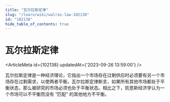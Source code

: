 ```yaml
---
title: "瓦尔拉斯定律"
slug: "/learn/wiki/walras-law-102138"
id: "102138"
hide_table_of_contents: true
---
```



# 瓦尔拉斯定律

<ArticleMeta id={102138} updatedAt={'2023-09-26 13:59:00'} />
<div className='border-solid border-b border-t-0 my-4 border-[var(--ifm-color-gray-300)]' />

瓦尔拉斯定律是一种经济理论，它指出一个市场存在过剩供应时必须要有另一个市场存在过剩需求，以使两者平衡。瓦尔拉斯定律断言，如果所有其他市场都处于平衡状态，那么被研究的市场必须也处于平衡状态。相比之下，凯恩斯经济学认为一个市场可以不平衡而没有 “匹配” 的其他地方不平衡。
